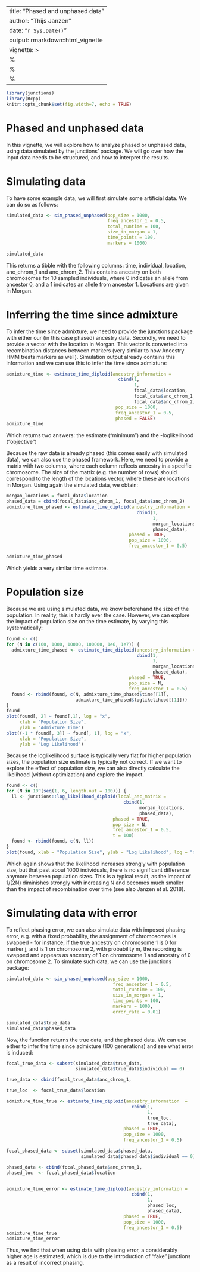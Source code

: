 ---
title: "Phased and unphased data"
author: "Thijs Janzen"
date: "`r Sys.Date()`"
output: rmarkdown::html_vignette
vignette: >
  %\VignetteIndexEntry{phasing}
  %\VignetteEngine{knitr::rmarkdown}
  %\VignetteEncoding{UTF-8}
  ---
  
  
  ```r
library(junctions)
library(Rcpp)
knitr::opts_chunk$set(fig.width=7, echo = TRUE)
```

# Phased and unphased data
In this vignette, we will explore how to analyze phased or unphased data, 
using data simulated by the junctions' package. We will go over how the input 
data needs to be structured, and how to interpret the results.

# Simulating data
To have some example data, we will first simulate some artificial data. We can 
do so as follows:

```r
simulated_data <- sim_phased_unphased(pop_size = 1000,
                                      freq_ancestor_1 = 0.5,
                                      total_runtime = 100,
                                      size_in_morgan = 1,
                                      time_points = 100,
                                      markers = 1000)

simulated_data
```

This returns a tibble with the following columns: time, individual, location, 
anc_chrom_1 and anc_chrom_2. This contains ancestry on both chromosomes for 10 
sampled individuals, where 0 indicates an allele from ancestor 0, and a 1 
indicates an allele from ancestor 1. Locations are given in Morgan. 

# Inferring the time since admixture
To infer the time since admixture, we need to provide the junctions package with 
either our (in this case phased) ancestry data. Secondly, we need to provide a 
vector with the location in Morgan. This vector is converted into recombination
distances between markers (very similar to how  Ancestry HMM treats markers as 
well). Simulation output already contains this information and we can use this 
to infer the time since admixture:

```r
admixture_time <- estimate_time_diploid(ancestry_information = 
                                          cbind(1,
                                                1,
                                                focal_data$location,
                                                focal_data$anc_chrom_1,
                                                focal_data$anc_chrom_2),
                                         pop_size = 1000,
                                         freq_ancestor_1 = 0.5,
                                         phased = FALSE)
admixture_time
```

Which returns two answers: the estimate ("minimum") and the -loglikelihood 
("objective")

Because the raw data is already phased (this comes easily with simulated data), 
we can also use the phased framework. Here, we need to provide a matrix with 
two columns, where each column reflects ancestry in a specific chromosome. 
The size of the matrix (e.g. the number of rows) should correspond to the 
length of the locations vector, where these are locations in Morgan. Using 
again the simulated data, we obtain:

```r
morgan_locations = focal_data$location
phased_data = cbind(focal_data$anc_chrom_1, focal_data$anc_chrom_2)
admixture_time_phased <- estimate_time_diploid(ancestry_information = 
                                                 cbind(1,
                                                       1,
                                                       morgan_locations,
                                                       phased_data),
                                              phased = TRUE,
                                              pop_size = 1000,
                                              freq_ancestor_1 = 0.5)

admixture_time_phased
```

Which yields a very similar time estimate. 

# Population size
Because we are using simulated data, we know beforehand the size of the 
population. In reality, this is hardly ever the case. However, we can explore 
the impact of population size on the time estimate, by varying this 
systematically:

```r
found <- c()
for (N in c(100, 1000, 10000, 100000, 1e6, 1e7)) {
  admixture_time_phased <- estimate_time_diploid(ancestry_information = 
                                                 cbind(1,
                                                       1,
                                                       morgan_locations,
                                                       phased_data),
                                              phased = TRUE,
                                              pop_size = N,
                                              freq_ancestor_1 = 0.5)
  found <- rbind(found, c(N, admixture_time_phased$time[[1]], 
                          admixture_time_phased$loglikelihood[[1]]))
}
found
plot(found[, 2] ~ found[,1], log = "x", 
     xlab = "Population Size", 
     ylab = "Admixture Time")
plot((-1 * found[, 3]) ~ found[, 1], log = "x",
     xlab = "Population Size",
     ylab = "Log Likelihood")
```

Because the loglikelihood surface is typically very flat for higher population 
sizes, the population size estimate is typically not correct.
If we want to explore the effect of population size, we can also directly 
calculate the likelihood (without optimization) and explore the impact. 

```r
found <- c()
for (N in 10^(seq(1, 6, length.out = 100))) {
  ll <- junctions::log_likelihood_diploid(local_anc_matrix = 
                                            cbind(1,
                                                  morgan_locations,
                                                  phased_data),
                                        phased = TRUE,
                                        pop_size = N,
                                        freq_ancestor_1 = 0.5,
                                        t = 100)
  found <- rbind(found, c(N, ll))
}
plot(found, xlab = "Population Size", ylab = "Log Likelihood", log = "x")
```

Which again shows that the likelihood increases strongly with population size, 
but that past about 1000 individuals, there is no significant difference anymore 
between population sizes. This is a typical result, as the impact of 1/(2N) 
diminishes strongly with increasing N and becomes much smaller than the impact 
of recombination over time (see also Janzen et al. 2018). 

# Simulating data with error
To reflect phasing error, we can also simulate data with imposed phasing error,
e.g. with a fixed probability, the assignment of chromosomes is swapped - for 
instance, if the true ancestry on chromosome 1 is 0 for marker j, and is 1 on 
chromosome 2, with probability m, the recording is swapped and appears as 
ancestry of 1 on chromosome 1 and ancestry of 0 on chromosome 2.
To simulate such data, we can use the junctions package:

```r
simulated_data <- sim_phased_unphased(pop_size = 1000,
                                        freq_ancestor_1 = 0.5,
                                        total_runtime = 100,
                                        size_in_morgan = 1,
                                        time_points = 100,
                                        markers = 1000,
                                        error_rate = 0.01)

simulated_data$true_data
simulated_data$phased_data
```

Now, the function returns the true data, and the phased data. We can use either 
to infer the time since admixture (100 generations) and see what error is 
induced:
```r
focal_true_data <- subset(simulated_data$true_data,
                          simulated_data$true_data$individual == 0)

true_data <- cbind(focal_true_data$anc_chrom_1,                                                     focal_true_data$anc_chrom_2)

true_loc  <- focal_true_data$location

admixture_time_true <- estimate_time_diploid(ancestry_information  =
                                               cbind(1,
                                                     1,
                                                     true_loc,
                                                     true_data),
                                            phased = TRUE,
                                            pop_size = 1000,
                                            freq_ancestor_1 = 0.5)

focal_phased_data <- subset(simulated_data$phased_data,
                            simulated_data$phased_data$individual == 0)

phased_data <- cbind(focal_phased_data$anc_chrom_1,                                                   focal_phased_data$anc_chrom_2)
phased_loc  <- focal_phased_data$location


admixture_time_error <- estimate_time_diploid(ancestry_information = 
                                               cbind(1,
                                                     1,
                                                     phased_loc,
                                                     phased_data),
                                            phased = TRUE,
                                            pop_size = 1000,
                                            freq_ancestor_1 = 0.5)
admixture_time_true
admixture_time_error
```

Thus, we find that when using data with phasing error, a considerably higher age 
is estimated, which is due to the introduction of "fake" junctions as a result 
of incorrect phasing.